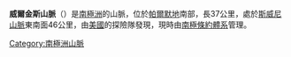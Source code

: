 {{coord|75|32|S|66|30|W|display=title}}

'''威爾金斯山脈'''（{{lang-en|Wilkins Mountains}}）是[[南極洲|南極洲]]的山脈，位於[[帕爾默地|帕爾默地]]南部，長37公里，處於[[斯威尼山脈|斯威尼山脈]]東南面46公里，由[[美國|美國]]的探險隊發現，現時由[[南極條約體系|南極條約體系]]管理。

{{Antarctica-geo-stub}}
[[Category:南極洲山脈|Category:南極洲山脈]]